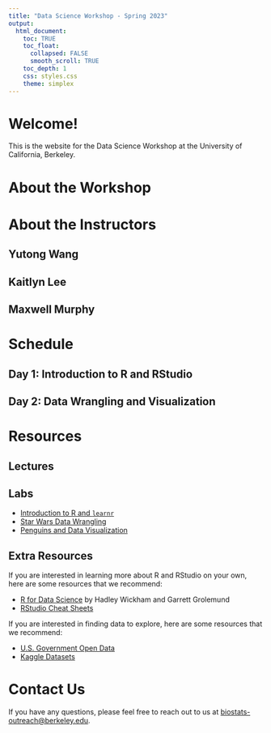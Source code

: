 ```yaml
---
title: "Data Science Workshop - Spring 2023"
output: 
  html_document:
    toc: TRUE
    toc_float:
      collapsed: FALSE
      smooth_scroll: TRUE
    toc_depth: 1
    css: styles.css
    theme: simplex
---
```

  
# Welcome!

This is the website for the Data Science Workshop at the University of California, Berkeley. 

# About the Workshop

# About the Instructors {.tabset .tabset-fade .tabset-pills}

## Yutong Wang

## Kaitlyn Lee

## Maxwell Murphy

# Schedule

## Day 1: Introduction to R and RStudio

## Day 2: Data Wrangling and Visualization

# Resources

## Lectures

## Labs

- [Introduction to R and `learnr`](https://biostat-workshop-s23.fly.dev/intro-r/){target="_blank"}
- [Star Wars Data Wrangling](https://biostat-workshop-s23.fly.dev/star-wars/){target="_blank"}
- [Penguins and Data Visualization](https://biostat-workshop-s23.fly.dev/penguins/){target="_blank"}
<!-- - [Berkeley Admissions and the Simpson's Paradox](https://biostat-workshop-s23.fly.dev/berkeley-admissions/){target="_blank"} -->

## Extra Resources

If you are interested in learning more about R and RStudio on your own, here are some resources that we recommend:

- [R for Data Science](https://r4ds.hadley.nz/) by Hadley Wickham and Garrett Grolemund
- [RStudio Cheat Sheets](https://rstudio.com/resources/cheatsheets/)

If you are interested in finding data to explore, here are some resources that we recommend:

- [U.S. Government Open Data](https://www.data.gov/)
- [Kaggle Datasets](https://www.kaggle.com/datasets)


# Contact Us

If you have any questions, please feel free to reach out to us at [biostats-outreach@berkeley.edu](mailto:biostats-outreach@berkeley.edu).




